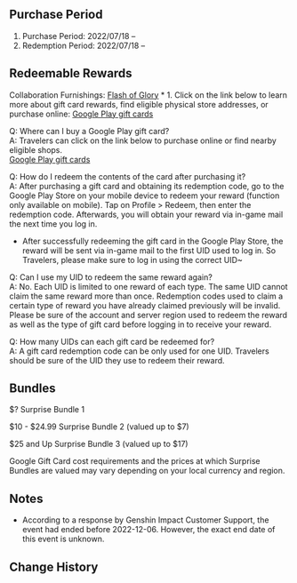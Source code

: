 {{Stub}}
{{Event
|name              = Google Play Gift Card Collab-Event
|image             = Google Play Gift Card Collab-Event.png
|type              = Web
|time_known        = yes
|time_start        = 2022-07-18 00:00:00
|time_end          = 2022-12-06 00:00:00
|link              = https://twitter.com/GooglePlay/status/1549804394077736960
}}

==Purchase Period==
# Purchase Period: 2022/07/18 – {{tx}}
# Redemption Period: 2022/07/18 – {{tx}}

==Redeemable Rewards==
Collaboration Furnishings: [[Flash of Glory]] * 1. Click on the link below to learn more about gift card rewards, find eligible physical store addresses, or purchase online: [https://g.co/play/giftcards Google Play gift cards]

Q: Where can I buy a Google Play gift card?<br />
A: Travelers can click on the link below to purchase online or find nearby eligible shops.<br />
[https://g.co/play/giftcards Google Play gift cards]

Q: How do I redeem the contents of the card after purchasing it?<br />
A: After purchasing a gift card and obtaining its redemption code, go to the Google Play Store on your mobile device to redeem your reward (function only available on mobile). Tap on Profile > Redeem, then enter the redemption code. Afterwards, you will obtain your reward via in-game mail the next time you log in.
*After successfully redeeming the gift card in the Google Play Store, the reward will be sent via in-game mail to the first UID used to log in. So Travelers, please make sure to log in using the correct UID~

Q: Can I use my UID to redeem the same reward again?<br />
A: No. Each UID is limited to one reward of each type. The same UID cannot claim the same reward more than once. Redemption codes used to claim a certain type of reward you have already claimed previously will be invalid. Please be sure of the account and server region used to redeem the reward as well as the type of gift card before logging in to receive your reward.

Q: How many UIDs can each gift card be redeemed for?<br />
A: A gift card redemption code can be only used for one UID. Travelers should be sure of the UID they use to redeem their reward.

==Bundles==
;$?{{Colon}} Surprise Bundle 1
{{tx}}

;$10 - $24.99{{Colon}} Surprise Bundle 2{{Verify}} (valued up to $7)
{{Tx}}

;$25 and Up{{Colon}} Surprise Bundle 3{{Verify}} (valued up to $17)
{{Card|Flash of Glory|2}}{{Card|Sashimi Platter|5}}{{Card|Mystic Enhancement Ore|5}}{{Card|"Pile 'Em Up"|1}}

Google Gift Card cost requirements and the prices at which Surprise Bundles are valued may vary depending on your local currency and region.

==Notes==
* According to a response by Genshin Impact Customer Support, the event had ended before 2022-12-06. However, the exact end date of this event is unknown.

==Change History==
{{Change History|2.8}}